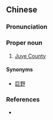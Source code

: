 {{also|巨野}}
==Chinese==
{{zh-forms|s=钜野}}

===Pronunciation===
{{zh-pron
|m=Jùyě
|cat=pn
}}

===Proper noun===
{{zh-proper noun}}

# {{lb|zh|archaic}} [[w:Juye County|Juye County]]

====Synonyms====
* [[巨野]]

===References===
* {{cite-book
|last=Luo
|first=Guanzhong
|authorlink=w:Luo Guanzhong
|coauthors=
|year=2006
|title=Annotated [[s:Romance of the Three Kingdoms/Chapter 5#3|Romance of the Three Kingdoms/Chapter 5]], page 69, note 4
|language=Mandarin
|publisher=
|location=
|isbn=957911305X
}}